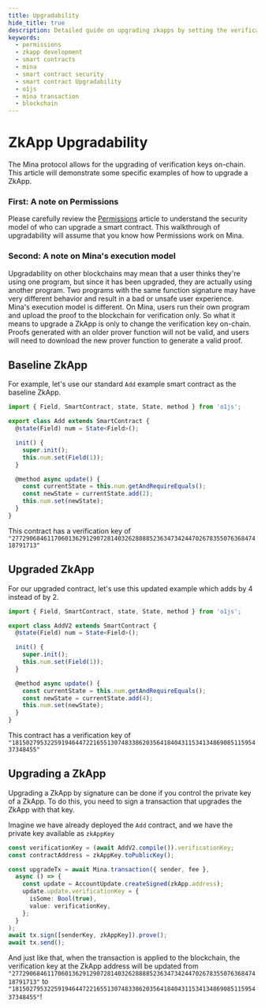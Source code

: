 ```yaml
---
title: Upgradability
hide_title: true
description: Detailed guide on upgrading zkapps by setting the verification key
keywords:
  - permissions
  - zkapp development
  - smart contracts
  - mina
  - smart contract security
  - smart contract Upgradability
  - o1js
  - mina transaction
  - blockchain
---
```


# ZkApp Upgradability

The Mina protocol allows for the upgrading of verification keys on-chain.  This article will demonstrate some specific examples of how to upgrade a ZkApp.

### First: A note on Permissions

Please carefully review the [Permissions](/zkapps/writing-a-zkapp/feature-overview/permissions) article to understand the security model of who can upgrade a smart contract.  This walkthrough of upgradability will assume that you know how Permissions work on Mina.

### Second: A note on Mina's execution model

Upgradability on other blockchains may mean that a user thinks they're using one program, but since it has been upgraded, they are actually using another program.  Two programs with the same function signature may have very different behavior and result in a bad or unsafe user experience.  Mina's execution model is different.  On Mina, users run their own program and upload the proof to the blockchain for verification only.  So what it means to upgrade a ZkApp is only to change the verification key on-chain.  Proofs generated with an older prover function will not be valid, and users will need to download the new prover function to generate a valid proof.

## Baseline ZkApp

For example, let's use our standard `Add` example smart contract as the baseline ZkApp.

```ts
import { Field, SmartContract, state, State, method } from 'o1js';

export class Add extends SmartContract {
  @state(Field) num = State<Field>();

  init() {
    super.init();
    this.num.set(Field(1));
  }

  @method async update() {
    const currentState = this.num.getAndRequireEquals();
    const newState = currentState.add(2);
    this.num.set(newState);
  }
}
```

This contract has a verification key of `"27729068461170601362912907281403262888852363473424470267835507636847418791713"`

## Upgraded ZkApp

For our upgraded contract, let's use this updated example which adds by 4 instead of by 2.

```ts
import { Field, SmartContract, state, State, method } from 'o1js';

export class AddV2 extends SmartContract {
  @state(Field) num = State<Field>();

  init() {
    super.init();
    this.num.set(Field(1));
  }

  @method async update() {
    const currentState = this.num.getAndRequireEquals();
    const newState = currentState.add(4);
    this.num.set(newState);
  }
}
```

This contract has a verification key of `"18150279532259194644722165513074833862035641840431153413486908511595437348455"`

## Upgrading a ZkApp

Upgrading a ZkApp by signature can be done if you control the private key of a ZkApp.  To do this, you need to sign a transaction that upgrades the ZkApp with that key.

Imagine we have already deployed the `Add` contract, and we have the private key available as `zkAppKey`

```ts
const verificationKey = (await AddV2.compile()).verificationKey;
const contractAddress = zkAppKey.toPublicKey();

const upgradeTx = await Mina.transaction({ sender, fee },
  async () => {
    const update = AccountUpdate.createSigned(zkApp.address);
    update.update.verificationKey = {
      isSome: Bool(true),
      value: verificationKey,
    };
  }
);
await tx.sign([senderKey, zkAppKey]).prove();
await tx.send();
```

And just like that, when the transaction is applied to the blockchain, the verification key at the ZkApp address will be updated from `"27729068461170601362912907281403262888852363473424470267835507636847418791713"` to `"18150279532259194644722165513074833862035641840431153413486908511595437348455"`!
